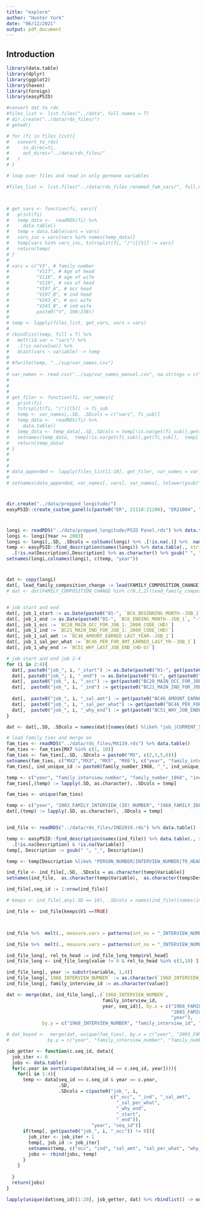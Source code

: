 ```yaml
---
title: "explore"
author: "Hunter York"
date: "06/12/2021"
output: pdf_document
---
```


## Introduction

```r
library(data.table)
library(dplyr)
library(ggplot2)
library(haven)
library(foreign)
library(easyPSID)

#convert dat to rds
#files_list <- list.files("../data", full.names = T)
# dir.create("../data/rds_files/")
# getwd()

# for (fi in files_list){
#   convert_to_rds(
#     in_direc=fi,
#     out_direc="../data/rds_files/"
#   )
# }

# loop over files and read in only germane variables

#files_list <- list.files("../data/rds_files_renamed_fam_vars/", full.names = T)



# get_vars <- function(fi, vars){
#   print(fi)
#   temp_data <-  readRDS(fi) %>% 
#     data.table()
#   temp = data.table(vars = vars)
#   vars_inc = vars[vars %in% names(temp_data)]
#   temp[vars %in% vars_inc, tstrsplit(fi, "/")[[5]] := vars]
#   return(temp)
# }
# 
# vars = c("V3", # family number
#          "V117", # Age of head
#          "V118", # age of wife
#          "V119", # sex of head
#          "V197_A", # occ head
#          "V197_B", # ind head
#          "V243_A", # occ wife
#          "V243_B", # ind wife
#          paste0("V", 198:238))
# 
# temp <- lapply(files_list, get_vars, vars = vars)
# 
# rbindlist(temp, fill = T) %>% 
#   melt(id.var = "vars") %>% 
#   .[!is.na(value)] %>%
#   dcast(vars ~ variable) -> temp
# 
# #fwrite(temp, "../sup/var_names.csv")
# 
# var_names <- read.csv("../sup/var_names_manual.csv", na.strings = c("NA", "")) %>% data.table
# 
# 
# 
# get_filer <- function(fi, var_names){
#   print(fi)
#   tstrsplit(fi, "/")[[5]] -> fi_sub
#   temp <- var_names[,.SD, .SDcols = c("vars", fi_sub)]
#   temp_data <-  readRDS(fi) %>% 
#     data.table()
#   temp_data <- temp_data[,.SD,.SDcols = temp[!is.na(get(fi_sub)),get(fi_sub)]]
#   setnames(temp_data,  temp[!is.na(get(fi_sub)),get(fi_sub)],  temp[!is.na(get(fi_sub)),vars])
#   return(temp_data)
# }
# 
# 
# 
# data_appended <- lapply(files_list[1:10], get_filer, var_names = var_names) %>% rbindlist(., fill = T)
# 
# setnames(data_appended, var_names[, vars], var_names[, tolower(gsub(" ", "_", Description))])
```

#

```r
dir.create("../data/prepped_longitude/")
easyPSID::create_custom_panel(c(paste0("ER", 21118:21280), "ER21004", "ER21017", "ER21018", "ER21009", "ER21007", "ER21002"), "../data/rds_files/", "../data/prepped_longitude/")
```

# 

```r
longi <- readRDS("../data/prepped_longitude/PSID Panel.rds") %>% data.table()
longi <- longi[Year >= 2003]
longi <- longi[,.SD, .SDcols = colSums(longi) %>% .[!is.na(.)] %>%  names()]
temp <- easyPSID::find_description(names(longi)) %>% data.table(., stringsAsFactors = F) %>%
  .[!is.na(Description),Description] %>% as.character() %>% gsub(" ", "_", .)
setnames(longi,colnames(longi), c(temp, "year"))
```

#

```r
dat <- copy(longi)
dat[, lead_family_composition_change := lead(FAMILY_COMPOSITION_CHANGE), by = .(`1968_FAMILY_IDENTIFIER`)]
# dat <- dat[FAMILY_COMPOSITION_CHANGE %in% c(0,1,2)|lead_family_composition_change %in% c(0,1,2)]


# job start and end
dat[, job_1_start := as.Date(paste0("01-", `BC6_BEGINNING_MONTH--JOB_1`, "-",`BC6_BEGINNING_YEAR--JOB_1`), "%d-%m-%Y")]
dat[, job_1_end := as.Date(paste0("01-", `BC6_ENDING_MONTH--JOB_1`, "-",`BC6_ENDING_YEAR--JOB_1`), "%d-%m-%Y")]
dat[, job_1_occ := `BC20_MAIN_OCC_FOR_JOB_1:_2000_CODE_(HD)`]
dat[, job_1_ind := `BC21_MAIN_IND_FOR_JOB_1:_2000_CODE_(HD)`]
dat[, job_1_sal_amt := `BC46_AMOUNT_EARNED_LAST_YEAR--JOB_1`]
dat[, job_1_sal_per_what := `BC46_PER_FOR_AMT_EARNED_LAST_YR--JOB_1`]
dat[, job_1_why_end := `BC51_WHY_LAST_JOB_END_(HD-U)`]

# job start and end job 2-4
for (i in 2:4){
  dat[, paste0("job_", i, "_start") := as.Date(paste0("01-", get(paste0("BC6_BEGINNING_MONTH--JOB_",i)), "-",get(paste0("BC6_BEGINNING_YEAR--JOB_",i))), "%d-%m-%Y")]
  dat[, paste0("job_", i, "_end") := as.Date(paste0("01-", get(paste0("BC6_ENDING_MONTH--JOB_",i)), "-",get(paste0("BC6_ENDING_YEAR--JOB_",i))), "%d-%m-%Y")]
  dat[,  paste0("job_", i, "_occ") := get(paste0("BC20_MAIN_OCC_FOR_JOB_",i,":_2000_CODE_(HD)"))]
  dat[,  paste0("job_", i, "_ind") := get(paste0("BC21_MAIN_IND_FOR_JOB_",i,":_2000_CODE_(HD)"))]
  
  dat[,  paste0("job_", i, "_sal_amt") := get(paste0("BC46_AMOUNT_EARNED_LAST_YEAR--JOB_", i))]
  dat[,  paste0("job_", i, "_sal_per_what") := get(paste0("BC46_PER_FOR_AMT_EARNED_LAST_YR--JOB_", i))]
  dat[,  paste0("job_", i, "_why_end") := get(paste0("BC51_WHY_JOB_ENDED--JOB_", i))]
}

dat <- dat[,.SD, .SDcols = names(dat)[names(dat) %like% "job_|CURRENT_STATE|AGE_OF_HEAD|SEX_OF_HEAD|FAMILY_ID|FAMILY_COMPOSITION|year|lead_family|FAMILY_INTERVIEW"]]

```

```r
# load family ties and merge on
fam_ties <- readRDS("../data/rds_files/MX119.rds") %>% data.table()
fam_ties <- fam_ties[MX7 %in% c(1, 10)]
fam_ties <- fam_ties[,.SD, .SDcols = paste0("MX", c(2,3,5,6))]
setnames(fam_ties, c("MX2","MX3", "MX5", "MX6"), c("year", "family_interview_number", "family_number_1968", "ind_unique_id"))
fam_ties[, ind_unique_id := paste0(family_number_1968, "_", ind_unique_id)]

temp <- c("year", "family_interview_number", "family_number_1968", "ind_unique_id")
fam_ties[,(temp) := lapply(.SD, as.character), .SDcols = temp]

fam_ties <- unique(fam_ties)

temp <- c("year", "2003_FAMILY_INTERVIEW_(ID)_NUMBER", "1968_FAMILY_IDENTIFIER")
dat[,(temp) := lapply(.SD, as.character), .SDcols = temp]


ind_file <- readRDS("../data/rds_files/IND2019.rds") %>% data.table()

temp <- easyPSID::find_description(names(ind_file)) %>% data.table(., stringsAsFactors = F) %>%
  .[!is.na(Description) & !is.na(Variable)]
temp[, Description := gsub(" ", "_", Description)]

temp <- temp[Description %like% "PERSON_NUMBER|INTERVIEW_NUMBER|TO_HEAD"]

ind_file <- ind_file[,.SD, .SDcols = as.character(temp$Variable)]
setnames(ind_file,  as.character(temp$Variable),  as.character(temp$Description))

ind_file[,seq_id := 1:nrow(ind_file)]

# keeps <- ind_file[,any(.SD == 10), .SDcols = names(ind_file)[names(ind_file) %like% "TO_HEAD"], by = seq_id]

ind_file <- ind_file[keeps$V1 ==TRUE]



ind_file %>%  melt(., measure.vars = patterns(int_no = "_INTERVIEW_NUMBER", rel_head = "RELATION_TO_HEAD|RELATIONSHIP_TO_HEAD"), id.vars = c("1968_INTERVIEW_NUMBER", "seq_id")) -> ind_file_long_temp

ind_file %>%  melt(., measure.vars = patterns(int_no = "_INTERVIEW_NUMBER"), id.vars = c("1968_INTERVIEW_NUMBER", "seq_id")) -> ind_file_long

ind_file_long[, rel_to_head := ind_file_long_temp$rel_head]
ind_file_long <- ind_file_long[value != 0 & rel_to_head %in% c(1,10) ]

ind_file_long[, year := substr(variable, 1,4)]
ind_file_long[,`1968_INTERVIEW_NUMBER` := as.character(`1968_INTERVIEW_NUMBER`)]
ind_file_long[, family_interview_id := as.character(value)]

dat <- merge(dat, ind_file_long[,.(`1968_INTERVIEW_NUMBER`,
                                   family_interview_id,
                                   year, seq_id)], by.x = c("1968_FAMILY_IDENTIFIER",
                                                            "2003_FAMILY_INTERVIEW_(ID)_NUMBER",
                                                            "year"), 
             by.y = c("1968_INTERVIEW_NUMBER", "family_interview_id", "year"))

# dat_keyed <-  merge(dat, unique(fam_ties), by.x = c("year", "2003_FAMILY_INTERVIEW_(ID)_NUMBER", "1968_FAMILY_IDENTIFIER"),
#              by.y = c("year", "family_interview_number", "family_number_1968"), all.x  = T)
```


```r
job_getter <- function(c.seq_id, data){
  job_iter <- 0
  jobs <- data.table()
  for(c.year in sort(unique(data[seq_id == c.seq_id, year]))){
    for(i in 1:4){
      temp <- data[seq_id == c.seq_id & year == c.year, 
                   .SD,
                   .SDcols = c(paste0("job_", i,
                                      c("_occ", "_ind", "_sal_amt",
                                        "_sal_per_what",
                                        "_why_end",
                                        "_start", 
                                        "_end")),
                               "year", "seq_id")]
      if(temp[, get(paste0("job_", i, "_occ")) != 0]){
        job_iter <- job_iter + 1
        temp[, job_id := job_iter]
        setnames(temp, c("occ", "ind", "sal_amt", "sal_per_what", "why_end","start", "end", "year", "seq_id", "job_id"))
        jobs <- rbind(jobs, temp)
      }
    }
    
  }
  return(jobs)
}

lapply(unique(dat$seq_id)[1:20], job_getter, dat) %>% rbindlist() -> out
```
